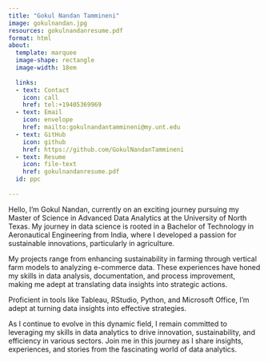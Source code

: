 ---
title: "Gokul Nandan Tammineni"
image: gokulnandan.jpg
resources: gokulnandanresume.pdf
format: html
about: 
  template: marquee
  image-shape: rectangle
  image-width: 18em
  
  links:
  - text: Contact
    icon: call
    href: tel:+19405369969
  - text: Email
    icon: envelope
    href: mailto:gokulnandantammineni@my.unt.edu
  - text: GitHub
    icon: github
    href: https://github.com/GokulNandanTammineni
  - text: Resume
    icon: file-text
    href: gokulnandanresume.pdf
  id: ppc
  
---

::: {#ppc style="Blue"}
Hello, I'm Gokul Nandan, currently on an exciting journey pursuing my Master of Science in Advanced Data Analytics at the University of North Texas. My journey in data science is rooted in a Bachelor of Technology in Aeronautical Engineering from India, where I developed a passion for sustainable innovations, particularly in agriculture.

My projects range from enhancing sustainability in farming through vertical farm models to analyzing e-commerce data. These experiences have honed my skills in data analysis, documentation, and process improvement, making me adept at translating data insights into strategic actions.

Proficient in tools like Tableau, RStudio, Python, and Microsoft Office, I'm adept at turning data insights into effective strategies.

As I continue to evolve in this dynamic field, I remain committed to leveraging my skills in data analytics to drive innovation, sustainability, and efficiency in various sectors. Join me in this journey as I share insights, experiences, and stories from the fascinating world of data analytics.
:::
